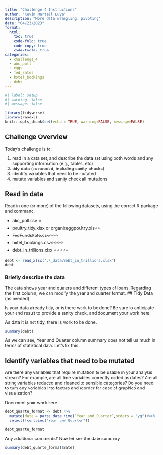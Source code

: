 ```yaml
---
title: "Challenge 4 Instructions"
author: "Kevin Martell Luya"
description: "More data wrangling: pivoting"
date: "04/23/2023"
format:
  html:
    toc: true
    code-fold: true
    code-copy: true
    code-tools: true
categories:
  - challenge_4
  - abc_poll
  - eggs
  - fed_rates
  - hotel_bookings
  - debt
---
```


```r
#| label: setup
#| warning: false
#| message: false

library(tidyverse)
library(readxl)
knitr::opts_chunk$set(echo = TRUE, warning=FALSE, message=FALSE)
```

## Challenge Overview

Today's challenge is to:

1)  read in a data set, and describe the data set using both words and any supporting information (e.g., tables, etc)
2)  tidy data (as needed, including sanity checks)
3)  identify variables that need to be mutated
4)  mutate variables and sanity check all mutations

## Read in data

Read in one (or more) of the following datasets, using the correct R package and command.

-   abc_poll.csv ⭐
-   poultry_tidy.xlsx or organiceggpoultry.xls⭐⭐
-   FedFundsRate.csv⭐⭐⭐
-   hotel_bookings.csv⭐⭐⭐⭐
-   debt_in_trillions.xlsx ⭐⭐⭐⭐⭐

```r
debt <- read_xlsx("./_data/debt_in_trillions.xlsx")
debt
```

### Briefly describe the data

The data shows year and quaters and different types of loans. Regarding the first column, we can modify the year and quarter format.
## Tidy Data (as needed)

Is your data already tidy, or is there work to be done? Be sure to anticipate your end result to provide a sanity check, and document your work here.

As data it is not tidy, there is work to be done.

```r
summary(debt)
```
As we can see, Year and Quarter column summary does not tell us much in terms of statistical data.
Let's fix this.

## Identify variables that need to be mutated

Are there any variables that require mutation to be usable in your analysis stream? For example, are all time variables correctly coded as dates? Are all string variables reduced and cleaned to sensible categories? Do you need to turn any variables into factors and reorder for ease of graphics and visualization?

Document your work here.

```r
debt_quarte_format <- debt %>%
  mutate(date = parse_date_time(`Year and Quarter`,orders = "yq"))%>%
  select(!contains("Year and Quarter"))

debt_quarte_format
```

Any additional comments?
Now let see the date summary
```r
summary(debt_quarte_format$date)
```

